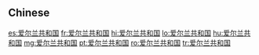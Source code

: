 ==Chinese==
{{zh-see|愛爾蘭共和國}}

[[es:爱尔兰共和国]]
[[fr:爱尔兰共和国]]
[[hi:爱尔兰共和国]]
[[lo:爱尔兰共和国]]
[[hu:爱尔兰共和国]]
[[mg:爱尔兰共和国]]
[[pt:爱尔兰共和国]]
[[ro:爱尔兰共和国]]
[[tr:爱尔兰共和国]]